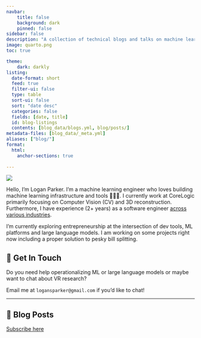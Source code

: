 ```yaml
---
navbar:
    title: false
    background: dark
    pinned: false
sidebar: false
description: "A collection of technical blogs and talks on machine learning and data science."
image: quarto.png
toc: true

theme: 
    dark: darkly
listing:
  date-format: short
  feed: true
  filter-ui: false
  type: table
  sort-ui: false
  sort: "date desc"
  categories: false
  fields: [date, title]
  id: blog-listings
  contents: [blog_data/blogs.yml, blog/posts/]
metadata-files: [blog_data/_meta.yml]
aliases: ["blog/"]
format:
  html:
    anchor-sections: true
    
---
```


::: {layout="[21,79]" .profile-header}

![](me.PNG){.profile-pic}

Hello, I'm Logan Parker. I'm a machine learning engineer who loves building machine learning infrastructure and tools 👷🏼‍♂️.  I currently work at CoreLogic primarily focusing on Computer Vision (CV) and 3D reconstruction. Furthermore, I have experience (2+ years) as a software engineer [across various industries](https://www.linkedin.com/in/logansparker/).
:::

I'm currently exploring entrepreneurship at the intersection of dev tools, ML platforms and large language models. I am working on some projects right now including a proper solution to pesky bill splitting.

## 💼 Get In Touch

Do you need help operationalizing ML or large language models or maybe want to chat about VR research?  

Email me at `logansparker@gmail.com` if you'd like to chat!

---

## 📮 Blog Posts

[Subscribe here](#subscribe)

::: {#blog-listings}
:::

<!-- ## 📬 Subscribe

Subscribe via [<i class="bi bi-rss"></i> RSS](index.xml) or enter your email below: -->


